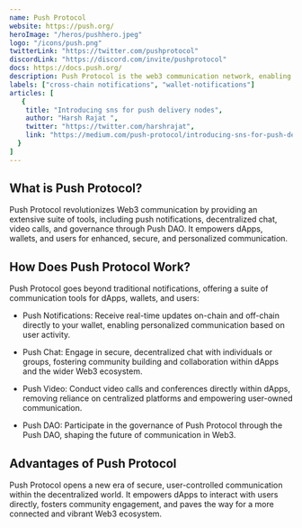 ---
name: Push Protocol
website: https://push.org/
heroImage: "/heros/pushhero.jpeg"
logo: "/icons/push.png"
twitterLink: "https://twitter.com/pushprotocol"
discordLink: "https://discord.com/invite/pushprotocol"
docs: https://docs.push.org/
description: Push Protocol is the web3 communication network, enabling secure, cross-chain notifications and messaging for dApps, wallets, and services directly to user wallet addresses. It empowers decentralized communication without relying on centralized servers or platforms.
labels: ["cross-chain notifications", "wallet-notifications"]
articles: [
   {
    title: "Introducing sns for push delivery nodes",
    author: "Harsh Rajat ",
    twitter: "https://twitter.com/harshrajat",
    link: "https://medium.com/push-protocol/introducing-sns-for-push-delivery-nodes-quickest-way-to-bootstrap-your-wallet-app-or-any-c88017595e09"
  }
]
---
## What is Push Protocol?

Push Protocol revolutionizes Web3 communication by providing an extensive suite of tools, including push notifications, decentralized chat, video calls, and governance through Push DAO. It empowers dApps, wallets, and users for enhanced, secure, and personalized communication.

## How Does Push Protocol Work?

Push Protocol goes beyond traditional notifications, offering a suite of communication tools for dApps, wallets, and users:

- Push Notifications: Receive real-time updates on-chain and off-chain directly to your wallet, enabling personalized communication based on user activity.
  
- Push Chat: Engage in secure, decentralized chat with individuals or groups, fostering community building and collaboration within dApps and the wider Web3 ecosystem.
  
- Push Video: Conduct video calls and conferences directly within dApps, removing reliance on centralized platforms and empowering user-owned communication.
  
- Push DAO: Participate in the governance of Push Protocol through the Push DAO, shaping the future of communication in Web3.

## Advantages of Push Protocol

Push Protocol opens a new era of secure, user-controlled communication within the decentralized world. It empowers dApps to interact with users directly, fosters community engagement, and paves the way for a more connected and vibrant Web3 ecosystem.


